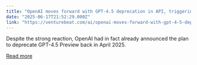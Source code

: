 ```yaml
---
title: "OpenAI moves forward with GPT-4.5 deprecation in API, triggering developer anguish and confusion"
date: "2025-06-17T21:52:29.000Z"
link: "https://venturebeat.com/ai/openai-moves-forward-with-gpt-4-5-deprecation-in-api-triggering-developer-anguish-and-confusion/"
---
```


Despite the strong reaction, OpenAI had in fact already announced the plan to deprecate GPT-4.5 Preview back in April 2025.

[Read more](https://venturebeat.com/ai/openai-moves-forward-with-gpt-4-5-deprecation-in-api-triggering-developer-anguish-and-confusion/)
